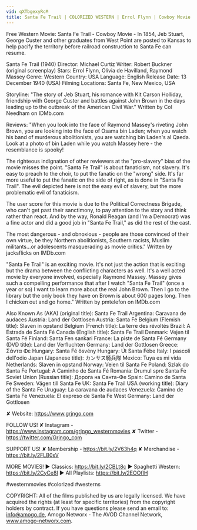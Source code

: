 ```yaml
---
vid: qXTbgexyRcM
title: Santa Fe Trail | COLORIZED WESTERN | Errol Flynn | Cowboy Movie | Wild West
---
```


Free Western Movie: Santa Fe Trail - Cowboy Movie - In 1854, Jeb Stuart, George Custer and other graduates from West Point are posted to Kansas to help pacify the territory before railroad construction to Santa Fe can resume.

Santa Fe Trail (1940)
Director: Michael Curtiz
Writer: Robert Buckner (original screenplay)
Stars: Errol Flynn, Olivia de Havilland, Raymond Massey
Genre: Western
Country: USA
Language: English
Release Date: 13 December 1940 (USA)
Filming Locations: Santa Fe, New Mexico, USA

Storyline:
"The story of Jeb Stuart, his romance with Kit Carson Holliday, friendship with George Custer and battles against John Brown in the days leading up to the outbreak of the American Civil War." Written by Col Needham on IDMb.com 

Reviews:
"When you look into the face of Raymond Massey's riveting John Brown, you are looking into the face of Osama bin Laden; when you watch his band of murderous abolitionists, you are watching bin Laden's al Qaeda. Look at a photo of bin Laden while you watch Massey here - the resemblance is spooky!

The righteous indignation of other reviewers at the "pro-slavery" bias of the movie misses the point. "Santa Fe Trail" is about fanaticism, not slavery. It's easy to preach to the choir, to put the fanatic on the "wrong" side. It's far more useful to put the fanatic on the side of right, as is done in "Santa Fe Trail". The evil depicted here is not the easy evil of slavery, but the more problematic evil of fanaticism.

The user score for this movie is due to the Political Correctness Brigade, who can't get past their sanctimony, to pay attention to the story and think rather than react. And by the way, Ronald Reagan (and I'm a Democrat) was a fine actor and did a good job in "Santa Fe Trail," as did the rest of the cast.

The most dangerous - and obnoxious - people are those convinced of their own virtue, be they Northern abolitionists, Southern racists, Muslim militants...or adolescents masquerading as movie critics." Written by jacksflicks on IMDb.com 

"Santa Fe Trail" is an exciting movie. It's not just the action that is exciting but the drama between the conflicting characters as well. It's a well acted movie by everyone involved, especially Raymond Massey. Massey gives such a compelling performance that after I watch "Santa Fe Trail" (once a year or so) I want to learn more about the real John Brown. Then I go to the library but the only book they have on Brown is about 600 pages long. Then I chicken out and go home." Written by pmtelefon on IMDb.com 

Also Known As (AKA)
(original title): Santa Fe Trail
Argentina: Caravana de audaces
Austria: Land der Gottlosen
Austria: Santa Fe
Belgium (Flemish title): Slaven in opstand
Belgium (French title): La terre des révoltés
Brazil: A Estrada de Santa Fé
Canada (English title): Santa Fe Trail
Denmark: Vejen til Santa Fé
Finland: Santa Fen sankari
France: La piste de Santa Fé
Germany (DVD title): Land der Verfluchten
Germany: Land der Gottlosen
Greece: Σάντα Φε
Hungary: Santa Fé ösvény
Hungary: Út Santa Fébe
Italy: I pascoli dell'odio
Japan (Japanese title): カンサス騎兵隊
Mexico: Tuya es mi vida
Netherlands: Slaven in opstand
Norway: Veien til Santa Fe
Poland: Szlak do Santa Fe
Portugal: A Caminho de Santa Fé
Romania: Drumul spre Santa Fe
Soviet Union (Russian title): Дорога на Санта-Фе
Spain: Camino de Santa Fe
Sweden: Vägen till Santa Fe
UK: Santa Fe Trail
USA (working title): Diary of the Santa Fe
Uruguay: La caravana de audaces
Venezuela: Camino de Santa Fe
Venezuela: El expreso de Santa Fe
West Germany: Land der Gottlosen

✘ Website: https://www.grjngo.com

FOLLOW US!
✘ Instagram - https://www.instagram.com/grjngo_westernmovies
✘ Twitter - https://twitter.com/Grjngo_com

SUPPORT US!
✘ Membership - https://bit.ly/2V63h4q
✘ Merchandise - https://bit.ly/2FLB0sV

MORE MOVIES! 
► Classics: https://bit.ly/2CBLt8c 
► Spaghetti Western: https://bit.ly/2CyCe8I 
► All Playlists: https://bit.ly/2EOOfIH 

#westernmovies #colorized #westerns

COPYRIGHT: All of the films published by us are legally licensed. We have acquired the rights (at least for specific territories) from the copyright holders by contract. If you have questions please send an email to: info@amogo.de, Amogo Networx - The AVOD Channel Network, www.amogo-networx.com.